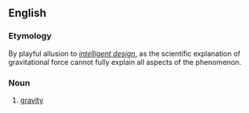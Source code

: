 ==English==

===Etymology===
By playful allusion to ''[[intelligent design]]'', as the scientific explanation of gravitational force cannot fully explain all aspects of the phenomenon.

===Noun===
{{wikipedia}}
{{en-noun|head=[[intelligent]] [[falling]]|-}}

# {{lb|en|facetious}} [[gravity]]